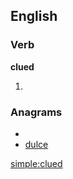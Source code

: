 ==English==
===Verb===
'''clued'''
# {{past of|[[clue]]}}

===Anagrams===
* {{alphagram|cdelu}}
* [[dulce#English|dulce]]


[[simple:clued]]